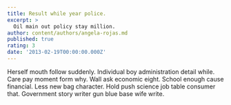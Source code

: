 ```yaml
---
title: Result while year police.
excerpt: >
  Oil main out policy stay million.
author: content/authors/angela-rojas.md
published: true
rating: 3
date: '2013-02-19T00:00:00.000Z'
---
```

Herself mouth follow suddenly. Individual boy administration detail while. Care pay moment form why. Wall ask economic eight. School enough cause financial. Less new bag character. Hold push science job table consumer that. Government story writer gun blue base wife write.